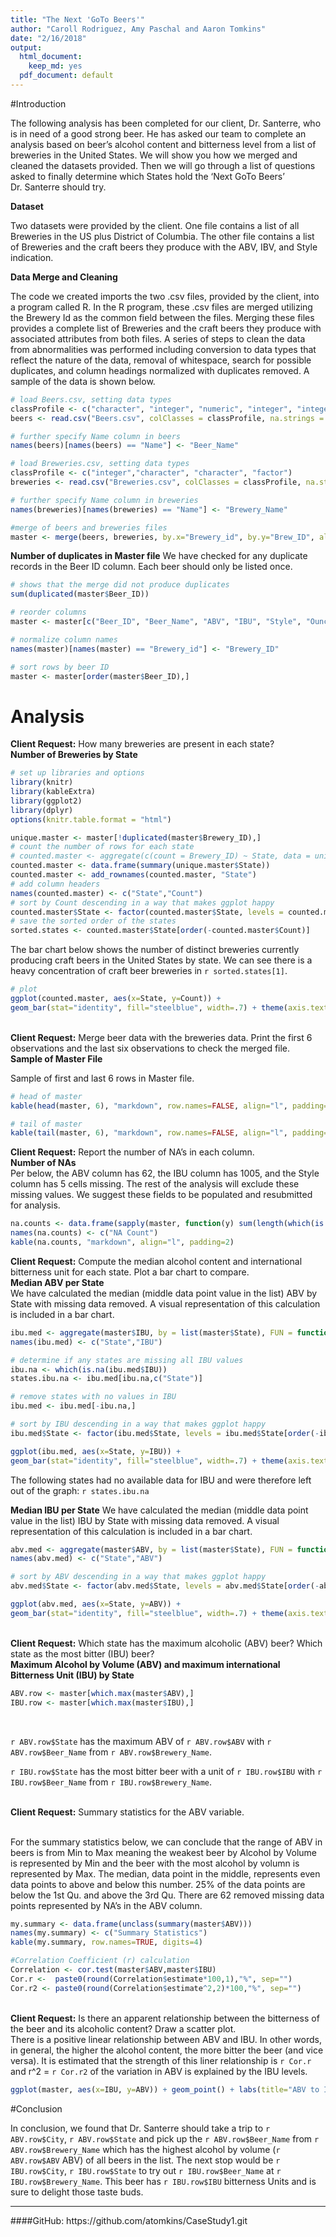 ```yaml
---
title: "The Next 'GoTo Beers'"
author: "Caroll Rodriguez, Amy Paschal and Aaron Tomkins"
date: "2/16/2018"
output:
  html_document:
    keep_md: yes
  pdf_document: default
---
```

#Introduction
<p>The following analysis has been completed for our client, Dr. Santerre, who is in need of a good strong beer. He has asked our team to complete an analysis based on beer's alcohol content and bitterness level from a list of breweries in the United States. We will show you how we merged and cleaned the datasets provided. Then we will go through a list of questions asked to finally determine which States hold the 'Next GoTo Beers' Dr. Santerre should try.
</p>

<b>Dataset</b>
<p>Two datasets were provided by the client. One file contains a list of all Breweries in the US plus District of Columbia. 
The other file contains a list of Breweries and the craft beers they produce with the ABV, IBV, and Style indication.

<b>Data Merge and Cleaning</b>
<p>The code we created imports the two .csv files, provided by the client, into a program called R. In the R program, these .csv files are merged utilizing the Brewery Id as the common field between the files. 
Merging these files provides a complete list of Breweries and the craft beers they produce with associated attributes from both files. 
A series of steps to clean the data from abnormalities was performed including conversion to data types that reflect the nature of the data, removal of whitespace, search for possible duplicates, and column headings normalized with duplicates removed. A sample of the data is shown below.
</p>

```r
# load Beers.csv, setting data types
classProfile <- c("character", "integer", "numeric", "integer", "integer", "factor", "numeric")
beers <- read.csv("Beers.csv", colClasses = classProfile, na.strings = "", strip.white = TRUE)

# further specify Name column in beers
names(beers)[names(beers) == "Name"] <- "Beer_Name"

# load Breweries.csv, setting data types
classProfile <- c("integer","character", "character", "factor")
breweries <- read.csv("Breweries.csv", colClasses = classProfile, na.strings = "", strip.white = TRUE)

# further specify Name column in breweries
names(breweries)[names(breweries) == "Name"] <- "Brewery_Name"

#merge of beers and breweries files
master <- merge(beers, breweries, by.x="Brewery_id", by.y="Brew_ID", all=TRUE)
```

<b>Number of duplicates in Master file</b>
We have checked for any duplicate records in the Beer ID column. Each beer should only be listed once.
```r
# shows that the merge did not produce duplicates
sum(duplicated(master$Beer_ID)) 

# reorder columns
master <- master[c("Beer_ID", "Beer_Name", "ABV", "IBU", "Style", "Ounces", "Brewery_id", "Brewery_Name", "City", "State" )]

# normalize column names
names(master)[names(master) == "Brewery_id"] <- "Brewery_ID"

# sort rows by beer ID
master <- master[order(master$Beer_ID),]
```


# Analysis

<b>Client Request:</b> How many breweries are present in each state?
<br />
<b>Number of Breweries by State</b>


```r
# set up libraries and options
library(knitr)
library(kableExtra)
library(ggplot2)
library(dplyr)
options(knitr.table.format = "html") 

unique.master <- master[!duplicated(master$Brewery_ID),]
# count the number of rows for each state
# counted.master <- aggregate(c(count = Brewery_ID) ~ State, data = unique.master, FUN = function(x){NROW(x)})
counted.master <- data.frame(summary(unique.master$State))
counted.master <- add_rownames(counted.master, "State")
# add column headers
names(counted.master) <- c("State","Count")
# sort by Count descending in a way that makes ggplot happy
counted.master$State <- factor(counted.master$State, levels = counted.master$State[order(-counted.master$Count)])
# save the sorted order of the states
sorted.states <- counted.master$State[order(-counted.master$Count)]
```
<p>The bar chart below shows the number of distinct breweries currently producing craft beers in the United States by state. We can see there is a heavy concentration of craft beer breweries in `r sorted.states[1]`.</p>
```r
# plot
ggplot(counted.master, aes(x=State, y=Count)) +
geom_bar(stat="identity", fill="steelblue", width=.7) + theme(axis.text.x = element_text(angle = 90, hjust = 1)) + labs(title="Breweries by State", x ="State", y = "Number of Breweries")
```
</br>
<b>Client Request:</b> Merge beer data with the breweries data. Print the first 6 observations and the last six observations to check the merged file.</b>
<br/>
<b>Sample of Master File</b>

Sample of first and last 6 rows in Master file.
```r
# head of master
kable(head(master, 6), "markdown", row.names=FALSE, align="l", padding=2)

# tail of master
kable(tail(master, 6), "markdown", row.names=FALSE, align="l", padding=2)
```

<b>Client Request:</b> Report the number of NA's in each column.
<br/>
<b>Number of NAs</b>
<br/>
Per below, the ABV column has 62, the IBU column has 1005, and the Style column has 5 cells missing. The rest of the analysis will exclude these missing values. We suggest these fields to be populated and resubmitted for analysis.
```r
na.counts <- data.frame(sapply(master, function(y) sum(length(which(is.na(y))))))
names(na.counts) <- c("NA Count")
kable(na.counts, "markdown", align="l", padding=2)
```

<b>Client Request:</b> Compute the median alcohol content and international bitterness unit for each state. Plot a bar chart to compare.
<br/>
<b>Median ABV per State</b>
<br/>
We have calculated the median (middle data point value in the list) ABV by State with missing data removed. A visual representation of this calculation is included in a bar chart.
```r
ibu.med <- aggregate(master$IBU, by = list(master$State), FUN = function(x) median(x, na.rm = TRUE))
names(ibu.med) <- c("State","IBU")

# determine if any states are missing all IBU values
ibu.na <- which(is.na(ibu.med$IBU))
states.ibu.na <- ibu.med[ibu.na,c("State")]

# remove states with no values in IBU
ibu.med <- ibu.med[-ibu.na,]

# sort by IBU descending in a way that makes ggplot happy
ibu.med$State <- factor(ibu.med$State, levels = ibu.med$State[order(-ibu.med$IBU)])

ggplot(ibu.med, aes(x=State, y=IBU)) +
geom_bar(stat="identity", fill="steelblue", width=.7) + theme(axis.text.x = element_text(angle = 90, hjust = 1)) + labs(title="Median IBU by State", x ="State", y = "Median IBU")

```
<p>The following states had no available data for IBU and were therefore left out of the graph: `r states.ibu.na`</p>

<b>Median IBU per State</b>
We have calculated the median (middle data point value in the list) IBU by State with missing data removed. A visual representation of this calculation is included in a bar chart.
```r
abv.med <- aggregate(master$ABV, by = list(master$State), FUN = function(x) median(x, na.rm = TRUE))
names(abv.med) <- c("State","ABV")

# sort by ABV descending in a way that makes ggplot happy
abv.med$State <- factor(abv.med$State, levels = abv.med$State[order(-abv.med$ABV)])

ggplot(abv.med, aes(x=State, y=ABV)) +
geom_bar(stat="identity", fill="steelblue", width=.7) + theme(axis.text.x = element_text(angle = 90, hjust = 1)) + labs(title="Median ABV by State", x ="State", y = "Median ABV")
```
</br>
<b>Client Request:</b> Which state has the maximum alcoholic (ABV) beer? Which state as the most bitter (IBU) beer?
<br />
<b>Maximum Alcohol by Volume (ABV) and maximum international Bitterness Unit (IBU) by State</b>
```r
ABV.row <- master[which.max(master$ABV),]
IBU.row <- master[which.max(master$IBU),]
```
</br>
<p>`r ABV.row$State` has the maximum ABV of `r ABV.row$ABV` with `r ABV.row$Beer_Name` from `r ABV.row$Brewery_Name`. </p>
<p>`r IBU.row$State` has the most bitter beer with a unit of `r IBU.row$IBU` with `r IBU.row$Beer_Name` from `r IBU.row$Brewery_Name`. </P>
</br>
<b>Client Request:</b> Summary statistics for the ABV variable.
<br />
<br/>
<p>For the summary statistics below, we can conclude that the range of ABV in beers is from Min to Max meaning the weakest beer by Alcohol by Volume is represented by Min and the beer with the most alcohol by volumn is represented by Max. The median, data point in the middle, represents even data points to above and below this number. 25% of the data points are below the 1st Qu. and above the 3rd Qu. There are 62 removed missing data points represented by NA's in the ABV column.</p>
```r
my.summary <- data.frame(unclass(summary(master$ABV)))
names(my.summary) <- c("Summary Statistics")
kable(my.summary, row.names=TRUE, digits=4)

#Correlation Coefficient (r) calculation
Correlation <- cor.test(master$ABV,master$IBU)
Cor.r <-  paste0(round(Correlation$estimate*100,1),"%", sep="")
Cor.r2 <- paste0(round(Correlation$estimate^2,2)*100,"%", sep="")

```

<br/>
<b>Client Request:</b> Is there an apparent relationship between the bitterness of the beer and its alcoholic content? Draw a scatter plot.
<br /> 
There is a positive linear relationship between ABV and IBU. In other words, in general, the higher the alcohol content, the more bitter the beer (and vice versa). It is estimated that the strength of this liner relationship is `r Cor.r` and r^2 = `r Cor.r2` of the variation in ABV is explained by the IBU levels.
<br/>
```r
ggplot(master, aes(x=IBU, y=ABV)) + geom_point() + labs(title="ABV to IBU", x ="IBU", y = "ABV")
```


#Conclusion
<p>In conclusion, we found that Dr. Santerre should take a trip to `r ABV.row$City`, `r ABV.row$State` and pick up the `r ABV.row$Beer_Name` from `r ABV.row$Brewery_Name` which has the highest alcohol by volume (`r ABV.row$ABV` ABV) of all beers in the list. The next stop would be `r IBU.row$City`, `r IBU.row$State` to try out `r IBU.row$Beer_Name` at `r IBU.row$Brewery_Name`. This beer has `r IBU.row$IBU` bitterness Units and is sure to delight those taste buds. 

________________________________________________________________________________________________________________________________________________________________________           
####GitHub: https://github.com/atomkins/CaseStudy1.git
